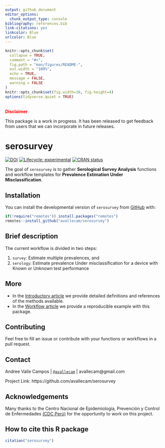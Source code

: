 ```yaml
---
output: github_document
editor_options: 
  chunk_output_type: console
bibliography: references.bib
link-citations: yes
linkcolor: Blue
urlcolor: Blue
---
```


<!-- README.md is generated from README.Rmd. Please edit that file -->

```r
knitr::opts_chunk$set(
  collapse = TRUE,
  comment = "#>",
  fig.path = "man/figures/README-",
  out.width = "100%",
  echo = TRUE,
  message = FALSE,
  warning = FALSE
)
knitr::opts_chunk$set(fig.width=10, fig.height=4)
options(tidyverse.quiet = TRUE)
```


<br>
**<span style="color: red;">Disclaimer</span>**

This package is a work in progress. It has been released to get feedback from 
users that we can incorporate in future releases.

# serosurvey

<!-- badges: start -->
[![DOI](https://zenodo.org/badge/296497540.svg)](https://zenodo.org/badge/latestdoi/296497540)
[![Lifecycle: experimental](https://img.shields.io/badge/lifecycle-experimental-orange.svg)](https://www.tidyverse.org/lifecycle/#experimental)
[![CRAN status](https://www.r-pkg.org/badges/version/serosurvey)](https://cran.r-project.org/package=serosurvey)
<!-- badges: end -->

The goal of `serosurvey` is to gather __Serological Survey Analysis__ functions and workflow templates for __Prevalence Estimation Under Misclassification__.

## Installation

<!-- You can install the released version of serosurvey from [CRAN](https://CRAN.R-project.org) with: -->

You can install the developmental version of `serosurvey` from 
[GitHub](https://github.com/avallecam/serosurvey) with:

``` r
if(!require("remotes")) install.packages("remotes")
remotes::install_github("avallecam/serosurvey")
```

## Brief description

The current workflow is divided in two steps:

1. `survey`: Estimate multiple prevalences, and
2. `serology`: Estimate prevalence Under misclassification for a device 
with Known or Unknown test performance

## More

- In the 
[Introductory article](https://avallecam.github.io/serosurvey/articles/intro.html)
we provide detailed definitions and references of the methods available.
- In 
the 
[Workflow article](https://avallecam.github.io/serosurvey/articles/howto-reprex.html) 
we provide a reproducible example with this package. 


## Contributing

Feel free to fill an issue or contribute with your functions or workflows in a pull request. 

## Contact

Andree Valle Campos | 
[`@avallecam`](https://twitter.com/avallecam) |
avallecam@gmail.com

Project Link: https://github.com/avallecam/serosurvey

## Acknowledgements

Many thanks to the Centro Nacional de Epidemiología, Prevención y Control 
de Enfermedades [(CDC Perú)](https://www.dge.gob.pe/portalnuevo/)
for the opportunity to work on this project.

## How to cite this R package

```r
citation("serosurvey")
```
